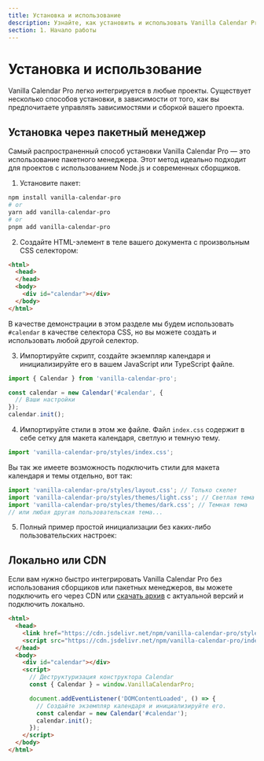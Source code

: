```yaml
---
title: Установка и использование
description: Узнайте, как установить и использовать Vanilla Calendar Pro. Интегрируйте календарь через пакетный менеджер или CDN, и настройте его в соответствии с вашими потребностями.
section: 1. Начало работы
---
```


# Установка и использование

Vanilla Calendar Pro легко интегрируется в любые проекты. Существует несколько способов установки, в зависимости от того, как вы предпочитаете управлять зависимостями и сборкой вашего проекта.

## Установка через пакетный менеджер

Самый распространенный способ установки Vanilla Calendar Pro — это использование пакетного менеджера. Этот метод идеально подходит для проектов с использованием Node.js и современных сборщиков.

1. Установите пакет:

```bash
npm install vanilla-calendar-pro
# or
yarn add vanilla-calendar-pro
# or
pnpm add vanilla-calendar-pro
```


2. Создайте HTML-элемент в теле вашего документа с произвольным CSS селектором:

```html
<html>
  <head>
  </head>
  <body>
    <div id="calendar"></div>
  </body>
</html>
```

<Info>В качестве демонстрации в этом разделе мы будем использовать `#calendar` в качестве селектора CSS, но вы можете создать и использовать любой другой селектор.</Info>

3. Импортируйте скрипт, создайте экземпляр календаря и инициализируйте его в вашем JavaScript или TypeScript файле.

```ts
import { Calendar } from 'vanilla-calendar-pro';

const calendar = new Calendar('#calendar', {
  // Ваши настройки
});
calendar.init();
```

4. Импортируйте стили в этом же файле. Файл `index.css` содержит в себе сетку для макета календаря, светлую и темную тему.

```ts
import 'vanilla-calendar-pro/styles/index.css';
```

Вы так же имеете возможность подключить стили для макета календаря и темы отдельно, вот так:

```ts
import 'vanilla-calendar-pro/styles/layout.css'; // Только скелет
import 'vanilla-calendar-pro/styles/themes/light.css'; // Светлая тема
import 'vanilla-calendar-pro/styles/themes/dark.css'; // Темная тема
// или любая другая пользовательская тема...
```

5. Полный пример простой инициализации без каких-либо пользовательских настроек:

<Sandbox example="installation-and-usage" />

## Локально или CDN

Если вам нужно быстро интегрировать Vanilla Calendar Pro без использования сборщиков или пакетных менеджеров, вы можете подключить его через CDN или <a href="https://cdn.jsdelivr.net/npm/vanilla-calendar-pro@latest/package.zip" rel="noopener noreferrer" target="_blank">скачать архив</a> с актуальной версий и подключить локально.

```html
<html>
  <head>
    <link href="https://cdn.jsdelivr.net/npm/vanilla-calendar-pro/styles/index.css" rel="stylesheet">
    <script src="https://cdn.jsdelivr.net/npm/vanilla-calendar-pro/index.js" defer></script>
  </head>
  <body>
    <div id="calendar"></div>
    <script>
      // Деструктуризация конструктора Calendar
      const { Calendar } = window.VanillaCalendarPro;

      document.addEventListener('DOMContentLoaded', () => {
        // Создайте экземпляр календаря и инициализируйте его.
        const calendar = new Calendar('#calendar');
        calendar.init();
      });
    </script>
  </body>
</html>
```

